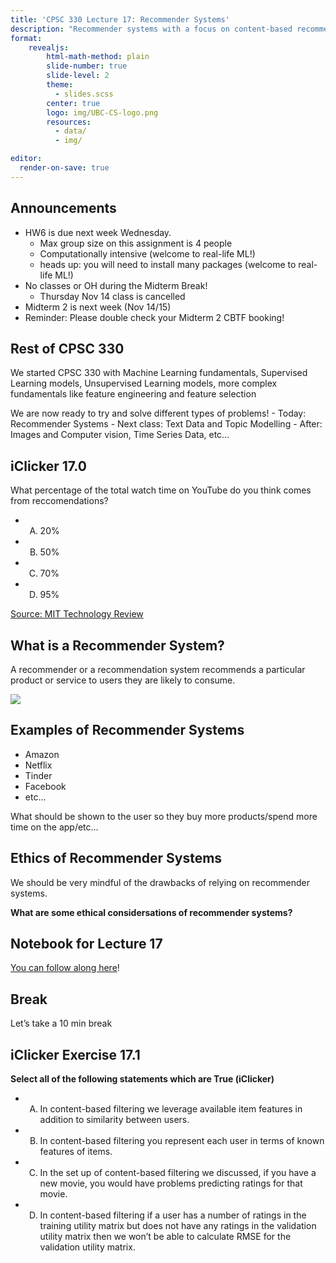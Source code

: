 ```yaml
---
title: 'CPSC 330 Lecture 17: Recommender Systems'
description: "Recommender systems with a focus on content-based recommenders."
format:
    revealjs:
        html-math-method: plain
        slide-number: true
        slide-level: 2
        theme:
          - slides.scss
        center: true
        logo: img/UBC-CS-logo.png
        resources:
          - data/
          - img/

editor:
  render-on-save: true
---
```


## Announcements 

- HW6 is due next week Wednesday. 
    - Max group size on this assignment is 4 people
    - Computationally intensive (welcome to real-life ML!)
    - heads up: you will need to install many packages  (welcome to real-life ML!)
- No classes or OH during the Midterm Break!
    - Thursday Nov 14 class is cancelled
- Midterm 2 is next week (Nov 14/15)
- Reminder: Please double check your Midterm 2 CBTF booking!

## Rest of CPSC 330

We started CPSC 330 with Machine Learning fundamentals, Supervised Learning models, Unsupervised Learning models, more complex fundamentals like feature engineering and feature selection

We are now ready to try and solve different types of problems!
    - Today: Recommender Systems
    - Next class: Text Data and Topic Modelling
    - After: Images and Computer vision, Time Series Data, etc...

## iClicker 17.0

What percentage of the total watch time on YouTube do you think comes from reccomendations?

- (A) 20%
- (B) 50%
- (C) 70%
- (D) 95%

[Source: MIT Technology Review](https://www.technologyreview.com/2022/09/20/1059709/youtube-algorithm-recommendations/)

## What is a Recommender System?

A recommender or a recommendation system recommends a particular product or service to users they are likely to consume.

![](img/recommendation_system.png)

## Examples of Recommender Systems

- Amazon
- Netflix
- Tinder
- Facebook
- etc...

What should be shown to the user so they buy more products/spend more time on the app/etc...

## Ethics of Recommender Systems

We should be very mindful of the drawbacks of relying on recommender systems.

**What are some ethical considersations of recommender systems?**

## Notebook for Lecture 17

[You can follow along here](https://ubc-cs.github.io/cpsc330-2024W1/lectures/notes/17_recommender-systems.html)!

## Break

Let's take a 10 min break

## iClicker Exercise 17.1 

**Select all of the following statements which are True (iClicker)**

- (A) In content-based filtering we leverage available item features in addition to similarity between users.
- (B) In content-based filtering you represent each user in terms of known features of items.
- (C) In the set up of content-based filtering we discussed, if you have a new movie, you would have problems predicting ratings for that movie.
- (D) In content-based filtering if a user has a number of ratings in the training utility matrix but does not have any ratings in the validation utility matrix then we won’t be able to calculate RMSE for the validation utility matrix.
